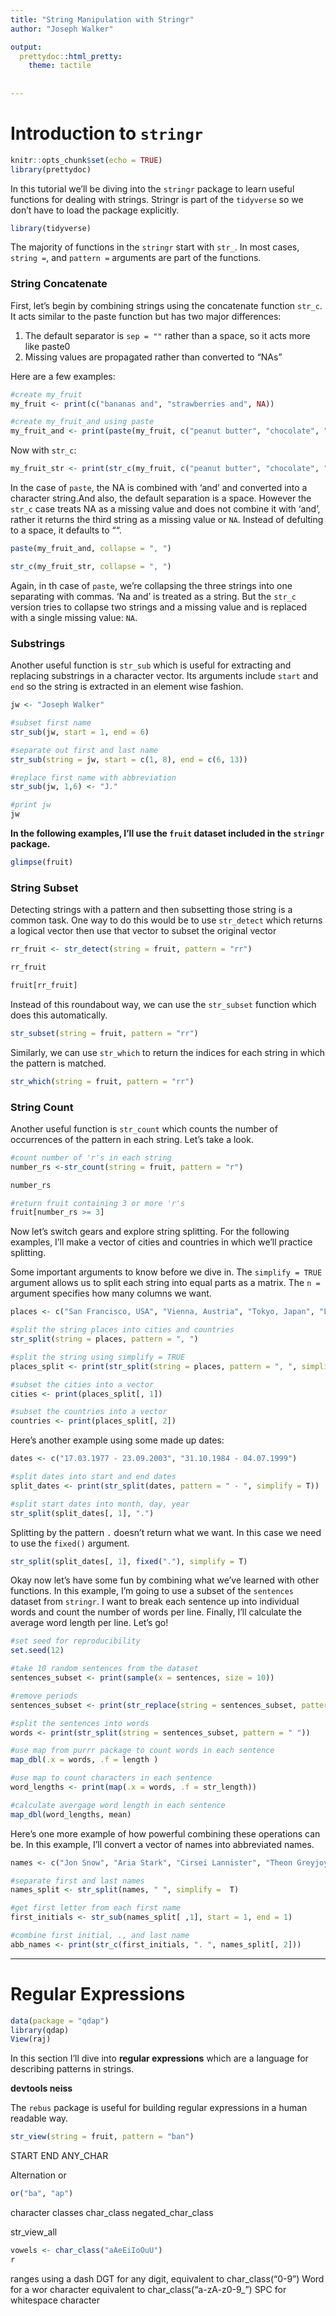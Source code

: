 ```yaml
---
title: "String Manipulation with Stringr"
author: "Joseph Walker"

output:
  prettydoc::html_pretty:
    theme: tactile
    
    
---
```


# Introduction to `stringr`
```r
knitr::opts_chunk$set(echo = TRUE)
library(prettydoc)
```

In this tutorial we'll be diving into the `stringr` package to learn useful functions for dealing with strings. Stringr is part of the `tidyverse` so we don't have to load the package explicitly.

```r
library(tidyverse)
```

The majority of functions in the `stringr` start with `str_`. In most cases, `string = `, and `pattern = ` arguments are part of the functions.

### String Concatenate

First, let's begin by combining strings using the concatenate function `str_c`. It acts similar to the paste function but has two major differences:

1) The default separator is `sep = ""` rather than a space, so it acts more like paste0  
2) Missing values are propagated rather than converted to "NAs"

Here are a few examples:

```r
#create my_fruit
my_fruit <- print(c("bananas and", "strawberries and", NA))

#create my_fruit_and using paste
my_fruit_and <- print(paste(my_fruit, c("peanut butter", "chocolate", "")))
```

Now with `str_c`:

```r
my_fruit_str <- print(str_c(my_fruit, c("peanut butter", "chocolate", "")))
```

In the case of `paste`, the NA is combined with 'and' and converted into a character string.And also, the default separation is a space. However the `str_c` case treats NA as a missing value and does not combine it with 'and', rather it returns the third string as a missing value or `NA`. Instead of defulting to a space, it defaults to "".

```r
paste(my_fruit_and, collapse = ", ")

str_c(my_fruit_str, collapse = ", ")
```

Again, in th case of `paste`, we're collapsing the three strings into one separating with commas. 'Na and' is treated as a string. But the `str_c` version tries to collapse two strings and a missing value and is replaced with a single missing value: `NA`.

### Substrings

Another useful function is `str_sub` which is useful for extracting and replacing substrings in a character vector. Its arguments include `start` and `end` so the string is extracted in an element wise fashion.

```r
jw <- "Joseph Walker"

#subset first name
str_sub(jw, start = 1, end = 6)

#separate out first and last name
str_sub(string = jw, start = c(1, 8), end = c(6, 13))

#replace first name with abbreviation
str_sub(jw, 1,6) <- "J."

#print jw
jw
```

**In the following examples, I'll use the `fruit` dataset included in the `stringr` package.**

```r
glimpse(fruit)
```

### String Subset

Detecting strings with a pattern and then subsetting those string is a common task. One way to do this would be to use `str_detect` which returns a logical vector then use that vector to subset the original vector

```r
rr_fruit <- str_detect(string = fruit, pattern = "rr")

rr_fruit

fruit[rr_fruit]
```

Instead of this roundabout way, we can use the `str_subset` function which does this automatically.

```r
str_subset(string = fruit, pattern = "rr")
```

Similarly, we can use `str_which` to return the indices for each string in which the pattern is matched.

```r
str_which(string = fruit, pattern = "rr")
```

### String Count

Another useful function is `str_count` which counts the number of occurrences of the pattern in each string. Let's take a look.

```r
#count number of 'r's in each string
number_rs <-str_count(string = fruit, pattern = "r")

number_rs

#return fruit containing 3 or more 'r's
fruit[number_rs >= 3]
```


Now let's switch gears and explore string splitting. For the following examples, I'll make a vector of cities and countries in which we'll practice splitting.

Some important arguments to know before we dive in. The `simplify = TRUE` argument allows us to split each string into equal parts as a matrix. The `n = ` argument specifies how many columns we want.

```r
places <- c("San Francisco, USA", "Vienna, Austria", "Tokyo, Japan", "Lima, Peru")

#split the string places into cities and countries
str_split(string = places, pattern = ", ")

#split the string using simplify = TRUE
places_split <- print(str_split(string = places, pattern = ", ", simplify = T))

#subset the cities into a vector
cities <- print(places_split[, 1])

#subset the countries into a vector
countries <- print(places_split[, 2])
```

Here's another example using some made up dates:
```r
dates <- c("17.03.1977 - 23.09.2003", "31.10.1984 - 04.07.1999")

#split dates into start and end dates
split_dates <- print(str_split(dates, pattern = " - ", simplify = T))

#split start dates into month, day, year
str_split(split_dates[, 1], ".")
```

Splitting by the pattern `.` doesn't return what we want. In this case we need to use the `fixed()` argument.

```r
str_split(split_dates[, 1], fixed("."), simplify = T)
```

Okay now let's have some fun by combining what we've learned with other functions. In this example, I'm going to use a subset of the `sentences` dataset from `stringr`. I want to break each sentence up into individual words and count the number of words per line. Finally, I'll calculate the average word length per line. Let's go!

```r
#set seed for reproducibility
set.seed(12)

#take 10 random sentences from the dataset
sentences_subset <- print(sample(x = sentences, size = 10))

#remove periods
sentences_subset <- print(str_replace(string = sentences_subset, pattern = fixed("."), replacement = ""))

#split the sentences into words
words <- print(str_split(string = sentences_subset, pattern = " "))

#use map from purrr package to count words in each sentence
map_dbl(.x = words, .f = length )

#use map to count characters in each sentence
word_lengths <- print(map(.x = words, .f = str_length))

#calculate avergage word length in each sentence
map_dbl(word_lengths, mean)
```

Here's one more example of how powerful combining these operations can be. In this example, I'll convert a vector of names into abbreviated names.

```r
names <- c("Jon Snow", "Aria Stark", "Cirsei Lannister", "Theon Greyjoy", "Stannis Baratheon")

#separate first and last names
names_split <- str_split(names, " ", simplify =  T)

#get first letter from each first name  
first_initials <- str_sub(names_split[ ,1], start = 1, end = 1)

#combine first initial, ., and last name
abb_names <- print(str_c(first_initials, ". ", names_split[, 2]))

```

---

# Regular Expressions

```r
data(package = "qdap")
library(qdap)
View(raj)
```


In this section I'll dive into **regular expressions** which are a language for describing patterns in strings.

**devtools neiss**

The `rebus` package is useful for building regular expressions in a human readable way. 

```r
str_view(string = fruit, pattern = "ban")
```


START
END
ANY_CHAR


Alternation
or
```r
or("ba", "ap")
```


character classes
char_class 
negated_char_class

str_view_all
```r
vowels <- char_class("aAeEiIoOuU")
r
```


ranges using a dash
DGT for any digit, equivalent to char_class("0-9")
Word for a wor character equivalent to char_class("a-zA-z0-9_")
SPC for whitespace character

